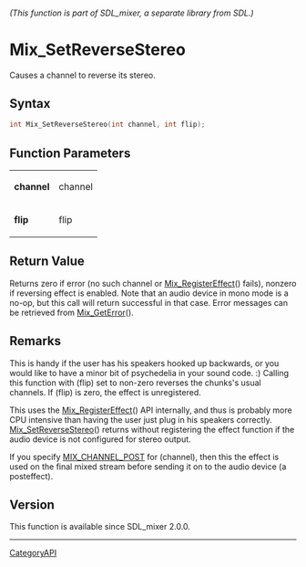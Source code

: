 ====== (This function is part of SDL_mixer, a separate library from SDL.) ======
= Mix_SetReverseStereo =

Causes a channel to reverse its stereo.

== Syntax ==

<syntaxhighlight lang='c'>
int Mix_SetReverseStereo(int channel, int flip);
</syntaxhighlight>

== Function Parameters ==

{|
|'''channel'''
|channel
|-
|'''flip'''
|flip
|}

== Return Value ==

Returns zero if error (no such channel or [[Mix_RegisterEffect]]() fails),
nonzero if reversing effect is enabled. Note that an audio device in mono
mode is a no-op, but this call will return successful in that case. Error
messages can be retrieved from [[Mix_GetError]]().

== Remarks ==

This is handy if the user has his speakers hooked up backwards, or you
would like to have a minor bit of psychedelia in your sound code. :)
Calling this function with (flip) set to non-zero reverses the chunks's
usual channels. If (flip) is zero, the effect is unregistered.

This uses the [[Mix_RegisterEffect]]() API internally, and thus is probably
more CPU intensive than having the user just plug in his speakers
correctly. [[Mix_SetReverseStereo]]() returns without registering the
effect function if the audio device is not configured for stereo output.

If you specify [[MIX_CHANNEL_POST]] for (channel), then this the effect is
used on the final mixed stream before sending it on to the audio device (a
posteffect).

== Version ==

This function is available since SDL_mixer 2.0.0.

----
[[CategoryAPI]]


